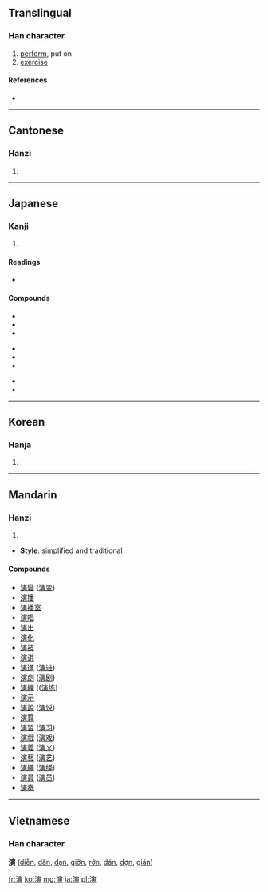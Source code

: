 ==Translingual==

===Han character===
{{Han char|rn=85|rad=水|as=11|sn=14|four=3318<sub>6</sub>|canj=水十一金 (EJMC), X水十一金 (XEJMC)}}

# [[perform]], put on
# [[exercise]]

====References====
* {{Han ref|kx=0645.230|dkj=18130|dj=1054.130|hdz=31730.030|uh=6F14|ud=28436|bh=BA74|bd=47732}}

----

==Cantonese==

===Hanzi===
{{yue-hanzi|jyut=|y=yin2}}

# {{defn|Cantonese|sort=水11}}

----

==Japanese==

===Kanji===
{{ja-kanji|grade=5|rs=水11}}

# {{defn|Japanese|sort=水11}}

====Readings====
* {{ja-readings|on=[[えん]] (en)|kun=[[のべる]] (noberu)}}

====Compounds====
{{top3}}
*{{l|ja|sc=Jpan|演繹|tr=えねき, eneki}}
*{{l|ja|sc=Jpan|演技|tr=えんぎ, engi}}
*{{l|ja|sc=Jpan|演劇|tr=えんげき, engeki}}
{{mid3}}
*{{l|ja|sc=Jpan|演算|tr=えんざん, enzan}}
*{{l|ja|sc=Jpan|演習|tr=えんしゅう, enshū}}
*{{l|ja|sc=Jpan|演出|tr=えんしゅつ, enshutsu}}
{{mid3}}
*{{l|ja|sc=Jpan|演説|tr=えんぜつ, enzetsu}}
*{{l|ja|sc=Jpan|演奏|tr=えんそう, ensō}}
{{bottom}}

----

==Korean==

===Hanja===
{{ko-hanja|hangeul=연|eumhun=|rv=yeon|mr=yŏn|y=yen}}

# {{defn|Korean|sort=水11}}

----

==Mandarin==

===Hanzi===
{{cmn-hanzi|pin=[[yǎn]] ([[yan3]])|wg=yen<sup>3</sup>}}

# {{defn|Mandarin|sort=水11}}

* '''Style''': simplified and traditional

====Compounds====
* [[演變]] ([[演变]])
* [[演播]]
* [[演播室]]
* [[演唱]]
* [[演出]]
* [[演化]]
* [[演技]]
* [[演讲]]
* [[演進]] ([[演进]])
* [[演劇]] ([[演剧]])
* [[演練]] (([[演练]])
* [[演示]]
* [[演說]] ([[演说]])
* [[演算]]
* [[演習]] ([[演习]])
* [[演戲]] ([[演戏]])
* [[演義]] ([[演义]])
* [[演藝]] ([[演艺]])
* [[演繹]] ([[演绎]])
* [[演員]] ([[演员]])
* [[演奏]]

----

==Vietnamese==
===Han character===
'''演''' ([[diễn]], [[dăn]], [[dạn]], [[giỡn]], [[rởn]], [[dán]], [[dợn]], [[gián]])

[[fr:演]]
[[ko:演]]
[[mg:演]]
[[ja:演]]
[[pl:演]]